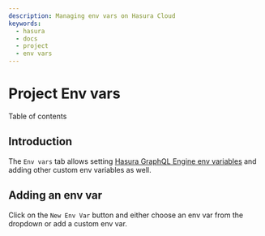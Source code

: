 ```yaml
---
description: Managing env vars on Hasura Cloud
keywords:
  - hasura
  - docs
  - project
  - env vars
---
```



# Project Env vars

<CustomTOCListHead>Table of contents</CustomTOCListHead>
<TOCInline toc={toc} />

## Introduction

The `Env vars` tab allows setting
[Hasura GraphQL Engine env variables](/graphql/core/deployment/graphql-engine-flags/reference.mdx#command-flags) and adding other
custom env variables as well.

## Adding an env var

Click on the `New Env Var` button and either choose an env var from the
dropdown or add a custom env var.

<Thumbnail
  src="/img/graphql/cloud/projects/new-envvars.png"
  alt="add env var options"
  width="1200px"
/>

<Thumbnail
  src="/img/graphql/cloud/projects/add-env-var.png"
  alt="add env var options"
  width="1200px"
/>
